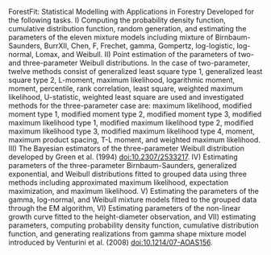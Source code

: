 ForestFit: Statistical Modelling with Applications in Forestry
Developed for the following tasks. I) Computing the probability density function, cumulative distribution function, random generation, and estimating the parameters of the eleven mixture models including mixture of Birnbaum-Saunders, BurrXII, Chen, F, Frechet, gamma, Gompertz, log-logistic, log-normal, Lomax, and Weibull. II) Point estimation of the parameters of two- and three-parameter Weibull distributions. In the case of two-parameter, twelve methods consist of generalized least square type 1, generalized least square type 2, L-moment, maximum likelihood, logarithmic moment, moment, percentile, rank correlation, least square, weighted maximum likelihood, U-statistic, weighted least square are used and investigated methods for the three-parameter case are: maximum likelihood, modified moment type 1, modified moment type 2, modified moment type 3, modified maximum likelihood type 1, modified maximum likelihood type 2, modified maximum likelihood type 3, modified maximum likelihood type 4, moment, maximum product spacing, T-L moment, and weighted maximum likelihood. III) The Bayesian estimators of the three-parameter Weibull distribution developed by Green et al. (1994) <doi:10.2307/2533217>. IV) Estimating parameters of the three-parameter Birnbaum-Saunders, generalized exponential, and Weibull distributions fitted to grouped data using three methods including approximated maximum likelihood, expectation maximization, and maximum likelihood. V) Estimating the parameters of the gamma, log-normal, and Weibull mixture models fitted to the grouped data through the EM algorithm, VI) Estimating parameters of the non-linear growth curve fitted to the height-diameter observation, and VII) estimating parameters, computing probability density function, cumulative distribution function, and generating realizations from gamma shape mixture model introduced by Venturini et al. (2008) <doi:10.1214/07-AOAS156>.
